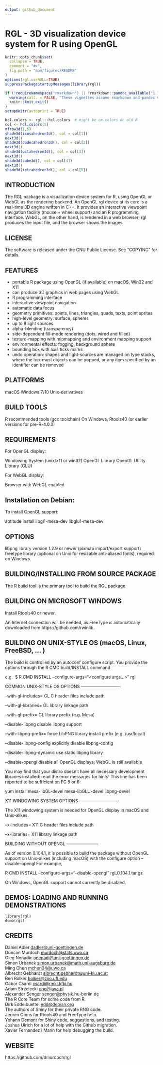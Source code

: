 ```yaml
---
output: github_document
---
```


<!-- README.md is generated from README.Rmd. Please edit that file -->

RGL - 3D visualization device system for R using OpenGL
=======================================================

```r
knitr::opts_chunk$set(
  collapse = TRUE,
  comment = "#>",
  fig.path = "man/figures/README"
)
options(rgl.useNULL=TRUE)
suppressPackageStartupMessages(library(rgl))

if (!requireNamespace("rmarkdown") || !rmarkdown::pandoc_available("1.14")) {
  warning(call. = FALSE, "These vignettes assume rmarkdown and pandoc version 1.14.  These were not found. Older versions will not work.")
  knitr::knit_exit()
}
setupKnitr(autoprint = TRUE)
```

```r
hcl.colors <- rgl:::hcl.colors  # might be cm.colors on old R
col <- hcl.colors(5)
mfrow3d(1,5)
shade3d(icosahedron3d(), col = col[1])
next3d()
shade3d(dodecahedron3d(), col = col[2])
next3d()
shade3d(octahedron3d(), col = col[3])
next3d()
shade3d(cube3d(), col = col[4])
next3d()
shade3d(tetrahedron3d(), col = col[5])
```

INTRODUCTION
------------
The RGL package is a visualization device system for R, using 
OpenGL or WebGL as the rendering backend. An OpenGL rgl device 
at its core is a real-time 3D engine written in C++. It provides an 
interactive viewpoint navigation facility (mouse + wheel support)
and an R programming interface.  WebGL, on the other hand, is
rendered in a web browser; rgl produces the input file, and the 
browser shows the images.


LICENSE
-------
The software is released under the GNU Public License. 
See "COPYING" for details.


FEATURES
--------
- portable R package using OpenGL (if available) on macOS, Win32 and X11
- can produce 3D graphics in web pages using WebGL
- R programming interface 
- interactive viewpoint navigation
- automatic data focus
- geometry primitives: 
  points, lines, triangles, quads, texts, point sprites
- high-level geometry:
  surface, spheres
- up to 8 light sources
- alpha-blending (transparency)
- side-dependent fill-mode rendering (dots, wired and filled)
- texture-mapping with mipmapping and environment mapping support
- environmental effects:
  fogging, background sphere
- bounding box with axis ticks marks
- undo operation:
  shapes and light-sources are managed on type stacks,
  where the top-most objects can be popped, or any item specified by
  an identifier can be removed


PLATFORMS
---------
macOS
Windows 7/10
Unix-derivatives


BUILD TOOLS
-----------
R recommended tools (gcc toolchain)
On Windows, Rtools40 (or earlier versions for pre-R-4.0.0)

REQUIREMENTS
------------
For OpenGL display:

Windowing System (unix/x11 or win32)
OpenGL Library 
OpenGL Utility Library (GLU)

For WebGL display:

Browser with WebGL enabled.

Installation on Debian:
-----------------------

To install OpenGL support:

aptitude install libgl1-mesa-dev libglu1-mesa-dev


OPTIONS
-------
libpng library version 1.2.9 or newer (pixmap import/export support)
freetype library (optional on Unix for resizable 
anti-aliased fonts), required on Windows


BUILDING/INSTALLING FROM SOURCE PACKAGE
---------------------------------------
The R build tool is the primary tool to build the RGL package.


BUILDING ON MICROSOFT WINDOWS
-----------------------------

Install Rtools40 or newer.

An Internet connection will be needed, as FreeType is
automatically downloaded from https://github.com/rwinlib.



BUILDING ON UNIX-STYLE OS (macOS, Linux, FreeBSD, ... ) 
---------------------------------------------------------

The build is controlled by an autoconf configure script.
You provide the options through the R CMD build/INSTALL command

  e.g. 
    $ R CMD INSTALL --configure-args="<configure args...>" rgl


  COMMON UNIX-STYLE OS OPTIONS
  ----------------------------

  --with-gl-includes=<path>
    GL C header files include path

  --with-gl-libraries=<path>
    GL library linkage path

  --with-gl-prefix=<libprefix>
    GL library prefix (e.g. Mesa)
  
  --disable-libpng
    disable libpng support

  --with-libpng-prefix=<install location>
    force LibPNG library install prefix (e.g. /usr/local)

  --disable-libpng-config
    explicitly disable libpng-config
  
  --disable-libpng-dynamic
    use static libpng library
    
  --disable-opengl
    disable all OpenGL displays; WebGL is still available
    
You may find that your distro doesn't have all necessary development
libraries installed:  read the error messages for hints!  This line
has been reported to be sufficient on FC 5 or 6:

 yum install mesa-libGL-devel mesa-libGLU-devel libpng-devel


  X11 WINDOWING SYSTEM OPTIONS
  ----------------------------

  The X11 windowing system is needed for OpenGL display in macOS 
  and Unix-alikes.
  
  --x-includes=<path>
    X11 C header files include path

  --x-libraries=<path>
    X11 library linkage path


  BUILDING WITHOUT OPENGL
  -----------------------
  
  As of version 0.104.1, it is possible to build the package without
  OpenGL support on Unix-alikes (including macOS) with the configure option
  --disable-opengl 
  For example,
  
  R CMD INSTALL --configure-args="--disable-opengl" rgl_0.104.1.tar.gz 
  
  On Windows, OpenGL support cannot currently be disabled.
  
  
DEMOS: LOADING AND RUNNING DEMONSTRATIONS
-------------------------------------------------------

```
library(rgl)
demo(rgl)
```

CREDITS
-------
Daniel Adler <dadler@uni-goettingen.de>  
Duncan Murdoch <murdoch@stats.uwo.ca>  
Oleg Nenadic <onenadi@uni-goettingen.de>  
Simon Urbanek <simon.urbanek@math.uni-augsburg.de>  
Ming Chen <mchen34@uwo.ca>  
Albrecht Gebhardt <albrecht.gebhardt@uni-klu.ac.at>  
Ben Bolker <bolker@zoo.ufl.edu>  
Gabor Csardi <csardi@rmki.kfki.hu>  
Adam Strzelecki <ono@java.pl>  
Alexander Senger <senger@physik.hu-berlin.de>  
The R Core Team for some code from R.  
Dirk Eddelbuettel <edd@debian.org>  
The authors of Shiny for their private RNG code.  
Jeroen Ooms for Rtools40 and FreeType help.  
Yohann Demont for Shiny code, suggestions, and testing.  
Joshua Ulrich for a lot of help with the Github migration.  
Xavier Fernandez i Marin for help debugging the build.

WEBSITE
-------
https://github.com/dmurdoch/rgl

